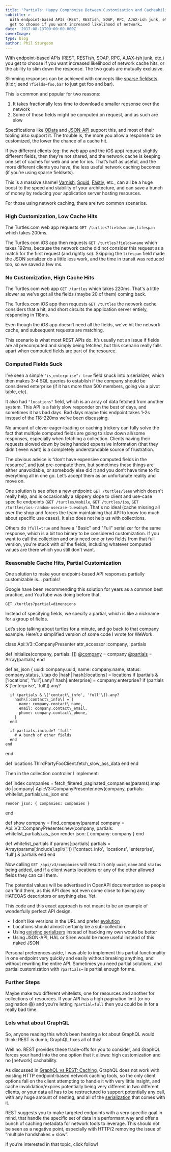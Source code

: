 ```yaml
---
title: 'Partials: Happy Compromise Between Customization and Cacheability'
subtitle: >-
  With endpoint-based APIs (REST, RESTish, SOAP, RPC, AJAX-ish junk, etc.) you
  get to choose if you want increased likelihood of network…
date: '2017-08-13T00:00:00.000Z'
coverImage:
type: blog
author: Phil Sturgeon
---
```


With endpoint-based APIs (REST, RESTish, SOAP, RPC, AJAX-ish junk, etc.) you get to choose if you want increased likelihood of network cache hits, or the ability to slim down the response. The two goals are mutually exclusive.

Slimming responses can be achieved with concepts like [sparse fieldsets](https://philsturgeon.uk/api/2017/08/13/a-happy-compromise-between-customization-and-cacheability/jsonapi.org/format/#fetching-sparse-fieldsets) (tl:dr; send `?fields=foo,bar` to just get foo and bar).

This is common and popular for two reasons:

1.  It takes fractionally less time to download a smaller repsonse over the network
2.  Some of those fields might be computed on request, and as such are slow

Specifications like [OData](http://www.odata.org/) and [JSON-API](https://philsturgeon.uk/api/2017/08/13/a-happy-compromise-between-customization-and-cacheability/jsonapi.org/format/#fetching-sparse-fieldsets) support this, and most of their tooling also support it. The trouble is, the more you allow a response to be customized, the lower the chance of a cache hit.

If two different clients (eg: the web app and the iOS app) request slightly different fields, then they’re not shared, and the network cache is keeping one set of caches for web and one for ios. That’s half as useful, and the more different clients you have, the less useful network caching becomes (if you’re using sparse fieldsets).

This is a massive shame! [Varnish](http://varnish-software.com/), [Squid](http://www.squid-cache.org/), [Fastly](https://www.fastly.com/), etc., can all be a huge boost to the speed and stability of your architecture, and can save a bunch of money by reducing your application server hosting resources.

For those using network caching, there are two common scenarios.

### High Customization, Low Cache Hits

The Turtles.com web app requests `GET /turtles?fields=name,lifespan` which takes 200ms.

The Turtles.com iOS app then requests `GET /turtles?fields=name` which takes 192ms, because the network cache did not consider this request as a match for the first request (and rightly so). Skipping the `lifespan` field made the JSON serializer do a little less work, and the time in transit was reduced too, so we saved a few ms.

### No Customization, High Cache Hits

The Turtles.com web app `GET /turtles` which takes 220ms. That's a little slower as we've got all the fields (maybe 20 of them) coming back.

The Turtles.com iOS app then requests `GET /turtles` the network cache considers that a hit, and short circuits the application server entiely, responding in 118ms.

Even though the iOS app doesn’t need all the fields, we’ve hit the network cache, and subsequent requests are matching.

This scenario is what most REST APIs do. It’s usually not an issue if fields are all precomputed and simply being fetched, but this scenario really falls apart when computed fields are part of the resource.

### Computed Fields Suck

I’ve seen a simple `"is_enterprise": true` field snuck into a serializer, which then makes 3-4 SQL queries to establish if the company should be considered enterprise (if it has more than 500 members, going via a pivot table, etc).

It also had `"locations"` field, which is an array of data fetched from another system. This API is a fairly slow responder on the best of days, and sometimes it has bad days. Bad days maybe this endpoint takes 1-2s instead of the 118-220ms we've been discussing.

No amount of clever eager-loading or caching trickery can fully solve the fact that multiple computed fields are going to slow down all/some responses, especially when fetching a collection. Clients having their requests slowed down by being handed expensive information (that they didn’t even want) is a completely understandable source of frustration.

The obvious advice is “don’t have expensive computed fields in the resource”, and just pre-compute them, but sometimes these things are either unavoidable, or somebody else did it and you don’t have time to fix everything all in one go. Let’s accept them as an unfortunate reality and move on.

One solution is see often a new endpoint: `GET /turtles/lean` which doesn't really help, and is occasionally a slippery slope to client and use-case specific endpoints (`GET /turtles/mobile`, `GET /turtles/ios`, `GET /turtles/ios-random-usecase-tuesday5`. That's no ideal (cache missing all over the shop and forces the team maintaining that API to know too much about specific use cases). It also does not help us with collections.

Others do `?full=true` and have a "Basic" and "Full" serializer for the same response, which is a bit too binary to be considered customization. If you want to call the collection and only need one or two fields from that full version, you're stuck with _all_ the fields, including whatever computed values are there which you still don't want.

### Reasonable Cache Hits, Partial Customization

One solution to make your endpoint-based API responses partially customizable is… partials!

Google have been recommending this solution for years as a common best practice, and YouTube was doing before that.

`GET /turtles?partial=dimensions`

Instead of specifying fields, we specify a partial, which is like a nickname for a group of fields.

Let’s stop talking about turtles for a minute, and go back to that company example. Here’s a simplified version of some code I wrote for WeWork:

class Api::V3::CompanyPresenter
  attr\_accessor :company, :partials

  def initialize(company, partials: \[\])
    [@company](http://twitter.com/company "Twitter profile for @company") = company
    [@partials](http://twitter.com/partials "Twitter profile for @partials") = Array(partials)
  end

  def as\_json
    {
      uuid:                        company.uuid,
      name:                        company.name,
      status:                      company.status,
    }.tap do |hash|
      hash\[:locations\] = locations if (partials & \['locations', 'full'\]).any?
      hash\[:enterprise\] = company.enterprise? if (partials & \['enterprise', 'full'\]).any?

      if (partials & \['contact\_info', 'full'\]).any?
        hash\[:contact\_info\] = {
          name: company.contact\_name,
          email: company.contact\_email,
          phone: company.contact\_phone,
        }
      end

      if partials.include? 'full'
        # A bunch of other fields
      end
    end
  end

  def locations
    ThirdPartyFooClient.fetch\_slow\_ass\_data
  end
end

Then in the collection controller I implement:

  def index
    companies = fetch\_filtered\_paginated\_companies(params).map do |company|
      Api::V3::CompanyPresenter.new(company, partials: whitelist\_partials).as\_json
    end

    render json: { companies: companies }
  end

  def show
    company = find\_company(params)
    company = Api::V3::CompanyPresenter.new(company, partials: whitelist\_partials).as\_json
    render json: { company: company }
  end

  def whitelist\_partials
    if params\[:partials\]
      partials = Array(params\[:include\].split(','))
      \['contact\_info', 'locations', 'enterprise', 'full'\] & partials
    end
  end

Now calling `GET /api/v3/companies` will result in only `uuid`, `name` and `status` being added, and if a client wants locations or any of the other allowed fields they can call them.

The potential values will be advertised in OpenAPI documentation so people can find them, as this API does not even come close to having any HATEOAS descriptors or anything else. Yet.

This code and this exact approach is not meant to be an example of wonderfully perfect API design.

*   I don’t like versions in the URL and prefer [evolution](https://www.mnot.net/blog/2012/12/04/api-evolution.html)
*   Locations should almost certainly be a sub-collection
*   Using [existing serializers](https://philsturgeon.uk/api/2015/05/30/serializing-api-output/) instead of hacking my own would be better
*   Using JSON-API, HAL or Siren would be more useful instead of this naked JSON

Personal preferences aside, I was able to implement this partial functionality in one endpoint very quickly and easily without breaking anything, and without rewriting the entire API. Sometimes you need partial solutions, and partial customization with `?partials=` is partial enough for me.

### Further Steps

Maybe make two different whitelists, one for resources and another for collections of resources. If your API has a high pagination limit (or no pagination 😱) and you’re letting `?partial=full` then you could be in for a really bad time.

### Lols what about GraphQL

So, anyone reading this who’s been hearing a lot about GraphQL would think: REST is dumb, GraphQL fixes all of this!

Well no. REST provides these trade-offs for you to consider, and GraphQL forces your hand into the one option that it allows: high customization and no \[network\] cachability.

As discussed in [GraphQL vs REST: Caching](https://philsturgeon.uk/api/2017/01/26/graphql-vs-rest-caching/), GraphQL does not work with existing HTTP endpoint-based network caching tools, so the only client options fall on the client attempting to handle it with very little insight, and cache invalidation/expires potentially being very different in two different clients, or your data all has to be restructured to support potentially any call, with any huge amount of nesting, and all of the [serialization](https://philsturgeon.uk/api/2015/05/30/serializing-api-output/) that comes with it.

REST suggests you to make targeted endpoints with a very specific goal in mind, that handle the specific set of data in a performant way and offer a bunch of caching metadata for network tools to leverage. This should not be seen as a negative point, especially with HTTP/2 removing the issue of “multiple handshakes = slow”.

If you’re interested in that topic, click follow!